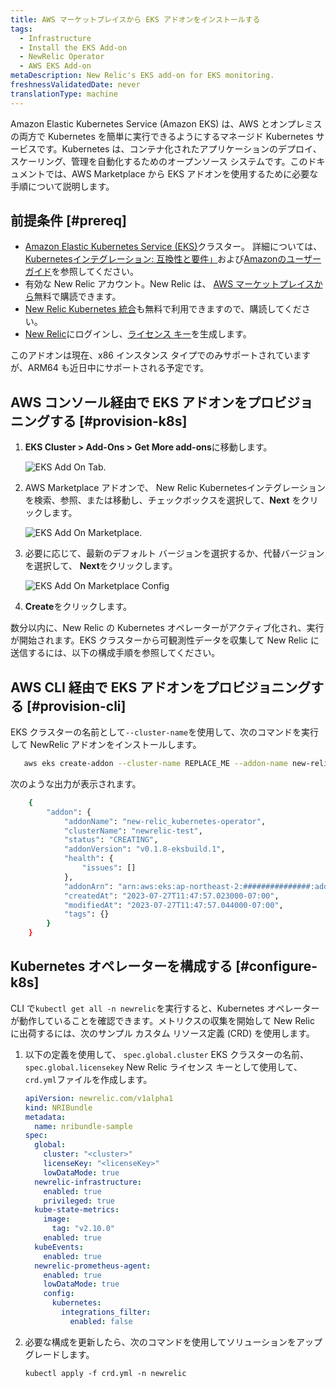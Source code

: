 ```yaml
---
title: AWS マーケットプレイスから EKS アドオンをインストールする
tags:
  - Infrastructure
  - Install the EKS Add-on
  - NewRelic Operator
  - AWS EKS Add-on
metaDescription: New Relic's EKS add-on for EKS monitoring.
freshnessValidatedDate: never
translationType: machine
---
```





Amazon Elastic Kubernetes Service (Amazon EKS) は、AWS とオンプレミスの両方で Kubernetes を簡単に実行できるようにするマネージド Kubernetes サービスです。Kubernetes は、コンテナ化されたアプリケーションのデプロイ、スケーリング、管理を自動化するためのオープンソース システムです。このドキュメントでは、AWS Marketplace から EKS アドオンを使用するために必要な手順について説明します。

## 前提条件 [#prereq]

* [Amazon Elastic Kubernetes Service (EKS)](https://docs.aws.amazon.com/eks/latest/userguide/what-is-eks.html)クラスター。 詳細については、 [Kubernetesインテグレーション: 互換性と要件」](/docs/kubernetes-pixie/kubernetes-integration/get-started/kubernetes-integration-compatibility-requirements/)および[Amazonのユーザーガイド](https://docs.aws.amazon.com/eks/latest/userguide/create-cluster.html)を参照してください。
* 有効な New Relic アカウント。New Relic は、 [AWS マーケットプレイスから](https://aws.amazon.com/marketplace/pp/prodview-ov56chowabeb4?sr=0-3&ref_=beagle&applicationId=AWS-Marketplace-Console)無料で購読できます。
* [New Relic Kubernetes 統合](https://aws.amazon.com/marketplace/pp/prodview-gcywa6keq2ajy?applicationId=AWS-Marketplace-Console&ref_=beagle&sr=0-5)も無料で利用できますので、購読してください。
* [New Relic](https://one.newrelic.com/)にログインし、[ライセンス キー](https://one.newrelic.com/api-keys)を生成します。

<Callout variant="important">
  このアドオンは現在、x86 インスタンス タイプでのみサポートされていますが、ARM64 も近日中にサポートされる予定です。
</Callout>

## AWS コンソール経由で EKS アドオンをプロビジョニングする [#provision-k8s]

1. <DoNotTranslate>**EKS Cluster > Add-Ons > Get More add-ons**</DoNotTranslate>に移動します。

   <img
     title="eksAddOnTab.png"
     alt="EKS Add On Tab."
     src={eksAddOnTab}
   />

2. AWS Marketplace アドオンで、 New Relic Kubernetesインテグレーションを検索、参照、または移動し、チェックボックスを選択して、<DoNotTranslate>**Next**</DoNotTranslate> をクリックします。

   <img
     title="eksAddOnMarketplace.png"
     alt="EKS Add On Marketplace."
     src={eksAddOnMarketplace}
   />

3. 必要に応じて、最新のデフォルト バージョンを選択するか、代替バージョンを選択して、 <DoNotTranslate>**Next**</DoNotTranslate>をクリックします。

   <img
     title="eksAddOnMarketplaceConfig.png"
     alt="EKS Add On Marketplace Config"
     src={eksAddOnMarketplaceConfig}
   />

4. <DoNotTranslate>**Create**</DoNotTranslate>をクリックします。

数分以内に、New Relic の Kubernetes オペレーターがアクティブ化され、実行が開始されます。EKS クラスターから可観測性データを収集して New Relic に送信するには、以下の構成手順を参照してください。

## AWS CLI 経由で EKS アドオンをプロビジョニングする [#provision-cli]

EKS クラスターの名前として`--cluster-name`を使用して、次のコマンドを実行して NewRelic アドオンをインストールします。

```bash
   aws eks create-addon --cluster-name REPLACE_ME --addon-name new-relic_kubernetes-operator
```

次のような出力が表示されます。

```bash
    {
        "addon": {
            "addonName": "new-relic_kubernetes-operator",
            "clusterName": "newrelic-test",
            "status": "CREATING",
            "addonVersion": "v0.1.8-eksbuild.1",
            "health": {
                "issues": []
            },
            "addonArn": "arn:aws:eks:ap-northeast-2:###############:addon/kubecon2023-127/new-relic_kubernetes-operator/6cc5e7b7-d8f1-5fa0-c668-2bc9727e16b3",
            "createdAt": "2023-07-27T11:47:57.023000-07:00",
            "modifiedAt": "2023-07-27T11:47:57.044000-07:00",
            "tags": {}
        }
    }
```

## Kubernetes オペレーターを構成する [#configure-k8s]

CLI で`kubectl get all -n newrelic`を実行すると、Kubernetes オペレーターが動作していることを確認できます。メトリクスの収集を開始して New Relic に出荷するには、次のサンプル カスタム リソース定義 (CRD) を使用します。

1. 以下の定義を使用して、 `spec.global.cluster` EKS クラスターの名前、 `spec.global.licensekey` New Relic ライセンス キーとして使用して、 `crd.yml`ファイルを作成します。

   ```yml
   apiVersion: newrelic.com/v1alpha1
   kind: NRIBundle
   metadata:
     name: nribundle-sample
   spec:
     global:
       cluster: "<cluster>"
       licenseKey: "<licenseKey>"
       lowDataMode: true
     newrelic-infrastructure:
       enabled: true
       privileged: true
     kube-state-metrics:
       image:
         tag: "v2.10.0"
       enabled: true
     kubeEvents:
       enabled: true
     newrelic-prometheus-agent:
       enabled: true
       lowDataMode: true
       config:
         kubernetes:
           integrations_filter:
             enabled: false
   ```

2. 必要な構成を更新したら、次のコマンドを使用してソリューションをアップグレードします。

   ```
   kubectl apply -f crd.yml -n newrelic
   ```